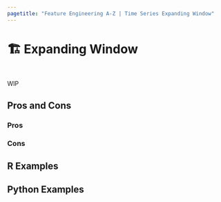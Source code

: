 ```yaml
---
pagetitle: "Feature Engineering A-Z | Time Series Expanding Window"
---
```


# 🏗️ Expanding Window {#sec-time-series-expanding-window}

::: {style="visibility: hidden; height: 0px;"}
## Expanding Window
:::

WIP

## Pros and Cons

### Pros

### Cons

## R Examples

## Python Examples

